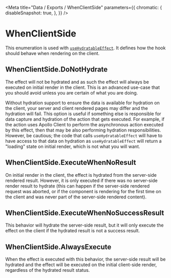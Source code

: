 
<Meta
    title="Data / Exports / WhenClientSide"
    parameters={{
        chromatic: {
            disableSnapshot: true,
        },
    }}
/>

# WhenClientSide

This enumeration is used with [`useHydratableEffect`](/docs/data-exports-usehydratableeffect--page). It defines how the hook should behave when rendering on the client.

## WhenClientSide.DoNotHydrate

The effect will not be hydrated and as such the effect will always be executed on initial render in the client. This is an advanced use-case that you should avoid unless you are certain of what you are doing.

Without hydration support to ensure the data is available for hydration on the client, your server and client rendered pages may differ and the hydration will fail. This option is useful if something else is responsible for data capture and hydration of the action that gets executed. For example, if the action uses Apollo Client to perform the asynchronous action executed by this effect, then that may be also performing hydration responsibilities. However, be cautious; the code that calls `useHydratableEffect` will have to have access to that data on hydration as `useHydratableEffect` will return a "loading" state on initial render, which is not what you will want.

## WhenClientSide.ExecuteWhenNoResult

On initial render in the client, the effect is hydrated from the server-side rendered result. However, it is only executed if there was no server-side render result to hydrate (this can happen if the server-side rendered request was aborted, or if the component is rendering for the first time on the client and was never part of the server-side rendered content).

## WhenClientSide.ExecuteWhenNoSuccessResult

This behavior will hydrate the server-side result, but it will only execute the effect on the client if the hydrated result is not a success result.

## WhenClientSide.AlwaysExecute

When the effect is executed with this behavior, the server-side result will be hydrated and the effect will be executed on the initial client-side render, regardless of the hydrated result status.
